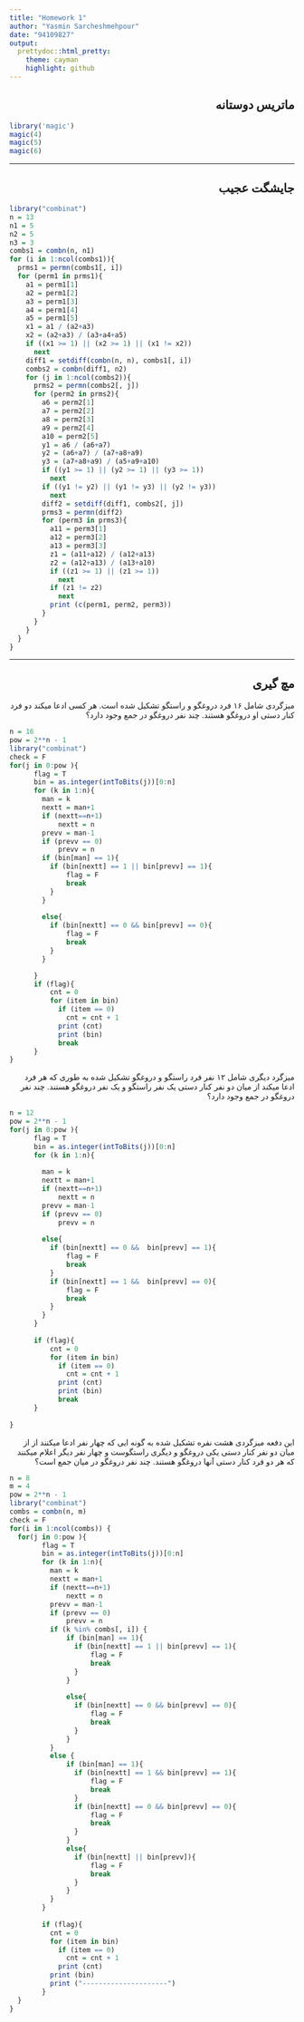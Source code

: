 ```yaml
---
title: "Homework 1"
author: "Yasmin Sarcheshmehpour"
date: "94109827"
output:
  prettydoc::html_pretty:
    theme: cayman
    highlight: github
---
```



<h2 dir="RTL">
ماتریس دوستانه
</h2>

```r
library('magic')
magic(4)
magic(5)
magic(6)
```

***

<h2 dir="RTL">
جایشگت  عجیب
</h2>


```r
library("combinat")
n = 13
n1 = 5
n2 = 5
n3 = 3
combs1 = combn(n, n1)
for (i in 1:ncol(combs1)){
  prms1 = permn(combs1[, i])
  for (perm1 in prms1){
    a1 = perm1[1]
    a2 = perm1[2]
    a3 = perm1[3]
    a4 = perm1[4]
    a5 = perm1[5]
    x1 = a1 / (a2+a3)
    x2 = (a2+a3) / (a3+a4+a5)
    if ((x1 >= 1) || (x2 >= 1) || (x1 != x2))
      next
    diff1 = setdiff(combn(n, n), combs1[, i])
    combs2 = combn(diff1, n2)
    for (j in 1:ncol(combs2)){
      prms2 = permn(combs2[, j])
      for (perm2 in prms2){
        a6 = perm2[1]
        a7 = perm2[2]
        a8 = perm2[3]
        a9 = perm2[4]
        a10 = perm2[5]
        y1 = a6 / (a6+a7)
        y2 = (a6+a7) / (a7+a8+a9)
        y3 = (a7+a8+a9) / (a5+a9+a10)
        if ((y1 >= 1) || (y2 >= 1) || (y3 >= 1))
          next
        if ((y1 != y2) || (y1 != y3) || (y2 != y3))
          next
        diff2 = setdiff(diff1, combs2[, j])
        prms3 = permn(diff2)
        for (perm3 in prms3){
          a11 = perm3[1]
          a12 = perm3[2]
          a13 = perm3[3]
          z1 = (a11+a12) / (a12+a13)
          z2 = (a12+a13) / (a13+a10)
          if ((z1 >= 1) || (z1 >= 1))
            next
          if (z1 != z2)
            next
          print (c(perm1, perm2, perm3))
        }
      }
    }
  }
}
```
***

<h2 dir="RTL">
مچ گیری
</h2>

<p dir="RTL">
میزگردی شامل ۱۶ فرد دروغگو و راستگو تشکیل شده است. هر کسی ادعا میکند دو فرد کنار دستی او دروغگو هستند. چند نفر دروغگو در جمع وجود دارد؟
</p>

```r
n = 16
pow = 2**n - 1
library("combinat")
check = F
for(j in 0:pow ){
      flag = T
      bin = as.integer(intToBits(j))[0:n]
      for (k in 1:n){
        man = k
        nextt = man+1
        if (nextt==n+1)
            nextt = n
        prevv = man-1
        if (prevv == 0)
            prevv = n
        if (bin[man] == 1){
          if (bin[nextt] == 1 || bin[prevv] == 1){
              flag = F
              break
          }
        }
        
        else{
          if (bin[nextt] == 0 && bin[prevv] == 0){
              flag = F
              break
          }
        }

      }
      if (flag){
          cnt = 0
          for (item in bin)
            if (item == 0)
              cnt = cnt + 1
            print (cnt)
            print (bin)
            break
      }
}
```

<p dir="RTL">
میزگرد دیگری شامل ۱۲ نفر فرد راستگو و دروغگو تشکیل شده به طوری که هر فرد ادعا میکند از میان دو نفر کنار دستی یک نفر راستگو و یک نفر دروغگو هستند. چند نفر دروغگو در جمع وجود دارد؟
</p>


```r
n = 12
pow = 2**n - 1
for(j in 0:pow ){
      flag = T
      bin = as.integer(intToBits(j))[0:n]
      for (k in 1:n){
        
        man = k
        nextt = man+1
        if (nextt==n+1)
            nextt = n
        prevv = man-1
        if (prevv == 0)
            prevv = n
        
        else{
          if (bin[nextt] == 0 &&  bin[prevv] == 1){
              flag = F
              break
          }
          if (bin[nextt] == 1 &&  bin[prevv] == 0){
              flag = F
              break
          }
        }
      }
      
      if (flag){
          cnt = 0
          for (item in bin)
            if (item == 0)
              cnt = cnt + 1
            print (cnt)
            print (bin)
            break
      }
      
}
```


<p dir="RTL">
این دفعه میزگردی هشت نفره تشکیل شده به گونه ایی که چهار نفر ادعا میکنند از از میان دو نفر کنار دستی یکی دروغگو و دیگری راستگوست و چهار نفر دیگر اعلام میکنند که هر دو فرد کنار دستی آنها دروغگو هستند. چند نفر دروغگو در میان جمع است؟
</p>



```r
n = 8
m = 4
pow = 2**n - 1
library("combinat")
combs = combn(n, m)
check = F
for(i in 1:ncol(combs)) {
  for(j in 0:pow ){
        flag = T
        bin = as.integer(intToBits(j))[0:n]
        for (k in 1:n){
          man = k
          nextt = man+1
          if (nextt==n+1)
              nextt = n
          prevv = man-1
          if (prevv == 0)
              prevv = n
          if (k %in% combs[, i]) {
              if (bin[man] == 1){
                if (bin[nextt] == 1 || bin[prevv] == 1){
                    flag = F
                    break
                }
              }
              
              else{
                if (bin[nextt] == 0 && bin[prevv] == 0){
                    flag = F
                    break
                }
              }
          }
          else {
              if (bin[man] == 1){
                if (bin[nextt] == 1 && bin[prevv] == 1){
                    flag = F
                    break
                }
                if (bin[nextt] == 0 && bin[prevv] == 0){
                    flag = F
                    break
                }
              }
              else{
                if (bin[nextt] || bin[prevv]){
                    flag = F
                    break
                }
              }
          }
        }
        
        if (flag){
          cnt = 0
          for (item in bin)
            if (item == 0)
              cnt = cnt + 1
            print (cnt)
          print (bin)
          print ("---------------------")
        }
  }
}
```